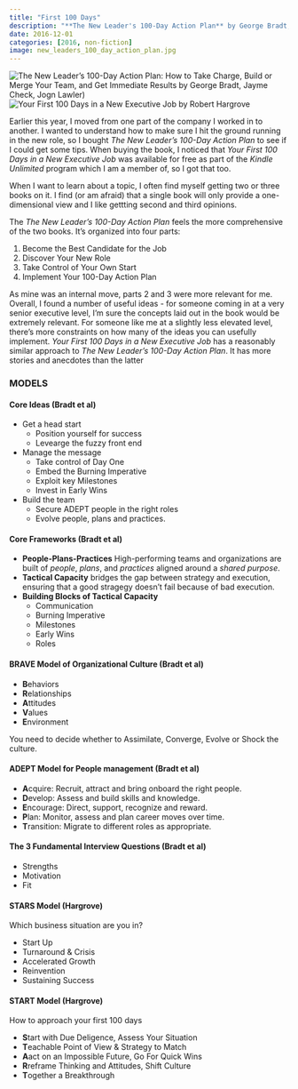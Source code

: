 ```yaml
---
title: "First 100 Days"
description: "**The New Leader's 100-Day Action Plan** by George Bradt, Jayme Check, Jogn Lawler / \n**Your First 100 Days in a New Executive Job** by Robert Hargrove"
date: 2016-12-01
categories: [2016, non-fiction]
image: new_leaders_100_day_action_plan.jpg
---
```

![**The New Leader's 100-Day Action Plan: How to Take Charge, Build or Merge Your Team, and Get Immediate Results** by George Bradt, Jayme Check, Jogn Lawler)](new_leaders_100_day_action_plan.jpg){fig-align="left"}
![**Your First 100 Days in a New Executive Job** by Robert Hargrove](first_100_days.jpg){fig-align="right"}

Earlier this year, I moved from one part of the company I worked in to another. I wanted to understand how to make sure I hit the ground running in the new role, so I bought *The New Leader's 100-Day Action Plan* to see if I could get some tips. When buying the book, I noticed that *Your First 100 Days in a New Executive Job* was available for free as part of the *Kindle Unlimited* program which I am a member of, so I got that too. 

When I want to learn about a topic, I often find myself getting two or three books on it. I find (or am afraid) that a single book will only provide a one-dimensional view and I like gettting second and third opinions.

The *The New Leader's 100-Day Action Plan* feels the more comprehensive of the two books. It's organized into four parts:

1. Become the Best Candidate for the Job
2. Discover Your New Role
3. Take Control of Your Own Start
4. Implement Your 100-Day Action Plan

As mine was an internal move, parts 2 and 3 were more relevant for me. Overall, I found a number of useful ideas - for someone coming in at a very senior executive level, I'm sure the concepts laid out in the book would be extremely relevant. For someone like me at a slightly less elevated level, there's more constraints on how many of the ideas you can usefully implement.
*Your First 100 Days in a New Executive Job* has a reasonably similar approach to *The New Leader's 100-Day Action Plan*. It has more stories and anecdotes than the latter

### MODELS

#### Core Ideas (Bradt et al)
- Get a head start
	- Position yourself for success
	- Levearge the fuzzy front end
- Manage the message
	- Take control of Day One
	- Embed the Burning Imperative
	- Exploit key Milestones
	- Invest in Early Wins
- Build the team
	- Secure ADEPT people in the right roles
	- Evolve people, plans and practices.

#### Core Frameworks (Bradt et al)
- **People-Plans-Practices** High-performing teams and organizations are built of *people*, *plans*, and *practices* aligned around a *shared purpose*.
- **Tactical Capacity** bridges the gap between strategy and execution, ensuring that a good stragegy doesn't fail because of bad execution.
- **Building Blocks of Tactical Capacity**
	- Communication
	- Burning Imperative
	- Milestones
	- Early Wins
	- Roles

#### BRAVE Model of Organizational Culture (Bradt et al)
- **B**ehaviors
- **R**elationships
- **A**ttitudes
- **V**alues
- **E**nvironment

You need to decide whether to Assimilate, Converge, Evolve or Shock the culture.

#### ADEPT Model for People management (Bradt et al)
- **A**cquire: Recruit, attract and bring onboard the right people.
- **D**evelop: Assess and build skills and knowledge.
- **E**ncourage: Direct, support, recognize and reward.
- **P**lan: Monitor, assess and plan career moves over time.
- **T**ransition: Migrate to different roles as appropriate.

#### The 3 Fundamental Interview Questions (Bradt et al)
- Strengths
- Motivation
- Fit
 
#### STARS Model (Hargrove)
Which business situation are you in?

- Start Up
- Turnaround & Crisis
- Accelerated Growth  
- Reinvention
- Sustaining Success

#### START Model (Hargrove)
How to approach your first 100 days

- **S**tart with Due Deligence, Assess Your Situation
- **T**eachable Point of View & Strategy to Match
- **A**act on an Impossible Future, Go For Quick Wins
- **R**reframe Thinking and Attitudes, Shift Culture
- **T**ogether a Breakthrough